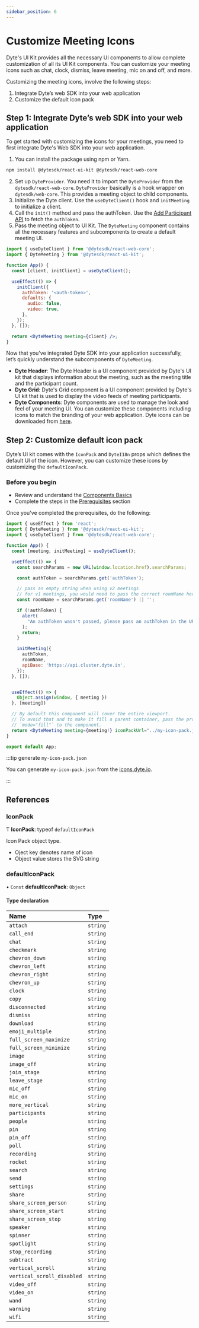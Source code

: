 ```yaml
---
sidebar_position: 6
---
```


# Customize Meeting Icons

Dyte's UI Kit provides all the necessary UI components to allow complete customization of all its UI Kit components. You can customize your meeting icons such as chat, clock, dismiss, leave meeting, mic on and off, and more.

Customizing the meeting icons, involve the following steps:

1. Integrate Dyte’s web SDK into your web application
2. Customize the default icon pack

## Step 1: Integrate Dyte’s web SDK into your web application

To get started with customizing the icons for your meetings, you need to first integrate Dyte's Web SDK into your web application.

1. You can install the package using npm or Yarn.

```bash npm2yarn
npm install @dytesdk/react-ui-kit @dytesdk/react-web-core
```

2. Set up `DyteProvider`. You need it to import the `DyteProvider` from the `dytesdk/react-web-core`. `DyteProvider` basically is a hook wrapper on `dytesdk/web-core`. This provides a meeting object to child components.
3. Initialize the Dyte client. Use the `useDyteClient()` hook and `initMeeting` to initialize a client.
4. Call the `init()` method and pass the authToken. Use the [Add Participant API](https://docs.dyte.io/api#/operations/add_participant) to fetch the `authToken`.
5. Pass the meeting object to UI Kit. The `DyteMeeting` component contains all the necessary features and subcomponents to create a default meeting UI.

```jsx
import { useDyteClient } from '@dytesdk/react-web-core';
import { DyteMeeting } from '@dytesdk/react-ui-kit';

function App() {
  const [client, initClient] = useDyteClient();

  useEffect(() => {
    initClient({
      authToken: '<auth-token>',
      defaults: {
        audio: false,
        video: true,
      },
    });
  }, []);

  return <DyteMeeting meeting={client} />;
}
```

Now that you've integrated Dyte SDK into your application successfully, let’s quickly understand the subcomponents of `DyteMeeting`.

- **Dyte Header**: The Dyte Header is a UI component provided by Dyte's UI kit that displays information about the meeting, such as the meeting title and the participant count.
- **Dyte Grid**: Dyte's Grid component is a UI component provided by Dyte's UI kit that is used to display the video feeds of meeting participants.
- **Dyte Components**: Dyte components are used to manage the look and feel of your meeting UI. You can customize these components including icons to match the branding of your web application. Dyte icons can be downloaded from [here](https://icons.dyte.io/).

## Step 2: Customize default icon pack

Dyte’s UI kit comes with the `IconPack` and `DyteI18n`​ props which defines the default UI of the icon. However, you can customize these icons by customizing the `defaultIconPack`.

### Before you begin

- Review and understand the [Components Basics](https://docs.dyte.io/react-ui-kit/basics/components-basics)
- Complete the steps in the [Prerequisites](https://docs.dyte.io/react-ui-kit/basics/integrate) section

Once you've completed the prerequisites, do the following:

```jsx
import { useEffect } from 'react';
import { DyteMeeting } from '@dytesdk/react-ui-kit';
import { useDyteClient } from '@dytesdk/react-web-core';

function App() {
  const [meeting, initMeeting] = useDyteClient();

  useEffect(() => {
    const searchParams = new URL(window.location.href).searchParams;

    const authToken = searchParams.get('authToken');

    // pass an empty string when using v2 meetings
    // for v1 meetings, you would need to pass the correct roomName here
    const roomName = searchParams.get('roomName') || '';

    if (!authToken) {
      alert(
        "An authToken wasn't passed, please pass an authToken in the URL query to join a meeting."
      );
      return;
    }

    initMeeting({
      authToken,
      roomName,
      apiBase: 'https://api.cluster.dyte.in',
    });
  }, []);


  useEffect(() => {
    Object.assign(window, { meeting })
  }, [meeting])

  // By default this component will cover the entire viewport.
  // To avoid that and to make it fill a parent container, pass the prop:
  // `mode="fill"` to the component.
  return <DyteMeeting meeting={meeting!} iconPackUrl="../my-icon-pack.json" />;
}

export default App;
```

:::tip generate `my-icon-pack.json`

You can generate `my-icon-pack.json` from the [icons.dyte.io](http://icons.dyte.io/).

:::

## References

### IconPack

Ƭ **IconPack**: typeof `defaultIconPack`

Icon Pack object type.

- Oject key denotes name of icon
- Object value stores the SVG string

### defaultIconPack

• `Const` **defaultIconPack**: `Object`

#### Type declaration

| Name                       | Type     |
| :------------------------- | :------- |
| `attach`                   | `string` |
| `call_end`                 | `string` |
| `chat`                     | `string` |
| `checkmark`                | `string` |
| `chevron_down`             | `string` |
| `chevron_left`             | `string` |
| `chevron_right`            | `string` |
| `chevron_up`               | `string` |
| `clock`                    | `string` |
| `copy`                     | `string` |
| `disconnected`             | `string` |
| `dismiss`                  | `string` |
| `download`                 | `string` |
| `emoji_multiple`           | `string` |
| `full_screen_maximize`     | `string` |
| `full_screen_minimize`     | `string` |
| `image`                    | `string` |
| `image_off`                | `string` |
| `join_stage`               | `string` |
| `leave_stage`              | `string` |
| `mic_off`                  | `string` |
| `mic_on`                   | `string` |
| `more_vertical`            | `string` |
| `participants`             | `string` |
| `people`                   | `string` |
| `pin`                      | `string` |
| `pin_off`                  | `string` |
| `poll`                     | `string` |
| `recording`                | `string` |
| `rocket`                   | `string` |
| `search`                   | `string` |
| `send`                     | `string` |
| `settings`                 | `string` |
| `share`                    | `string` |
| `share_screen_person`      | `string` |
| `share_screen_start`       | `string` |
| `share_screen_stop`        | `string` |
| `speaker`                  | `string` |
| `spinner`                  | `string` |
| `spotlight`                | `string` |
| `stop_recording`           | `string` |
| `subtract`                 | `string` |
| `vertical_scroll`          | `string` |
| `vertical_scroll_disabled` | `string` |
| `video_off`                | `string` |
| `video_on`                 | `string` |
| `wand`                     | `string` |
| `warning`                  | `string` |
| `wifi`                     | `string` |
